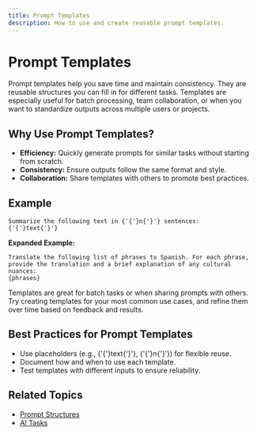 ```yaml
---
title: Prompt Templates
description: How to use and create reusable prompt templates.
---
```


# Prompt Templates

Prompt templates help you save time and maintain consistency. They are reusable structures you can fill in for different tasks. Templates are especially useful for batch processing, team collaboration, or when you want to standardize outputs across multiple users or projects.

## Why Use Prompt Templates?

- **Efficiency:** Quickly generate prompts for similar tasks without starting from scratch.
- **Consistency:** Ensure outputs follow the same format and style.
- **Collaboration:** Share templates with others to promote best practices.

## Example

```
Summarize the following text in {'{'}n{'}'} sentences:
{'{'}text{'}'}
```

**Expanded Example:**

```
Translate the following list of phrases to Spanish. For each phrase, provide the translation and a brief explanation of any cultural nuances:
{phrases}
```

<Callout type="info">
  Templates are great for batch tasks or when sharing prompts with others. Try
  creating templates for your most common use cases, and refine them over time
  based on feedback and results.
</Callout>

## Best Practices for Prompt Templates

- Use placeholders (e.g., {'{'}text{'}'}, {'{'}n{'}'}) for flexible reuse.
- Document how and when to use each template.
- Test templates with different inputs to ensure reliability.

## Related Topics

- [Prompt Structures](./03-basic-structures)
- [AI Tasks](./17-ai-tasks)
